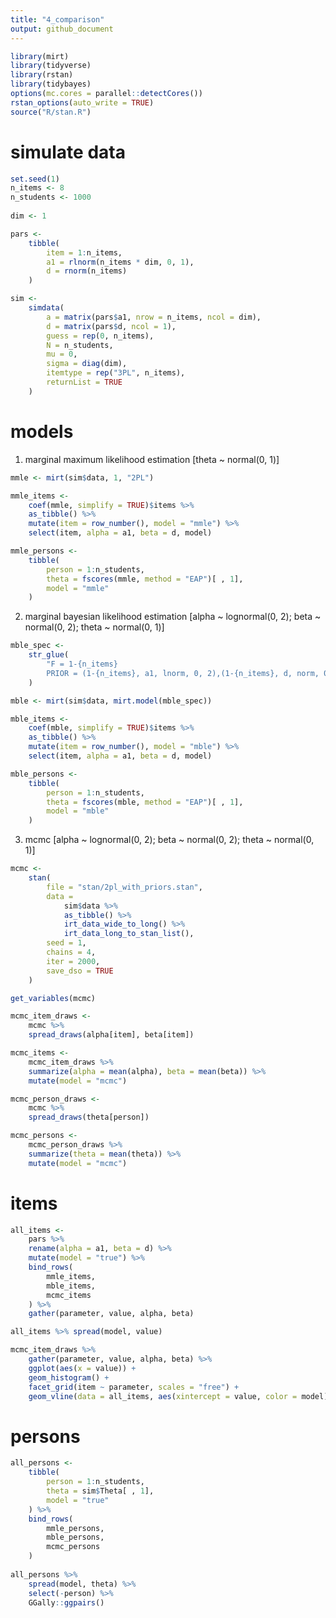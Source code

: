 ```yaml
---
title: "4_comparison"
output: github_document
---
```


```r
library(mirt)
library(tidyverse)
library(rstan)
library(tidybayes)
options(mc.cores = parallel::detectCores())
rstan_options(auto_write = TRUE)
source("R/stan.R")
```

# simulate data

```r
set.seed(1)
n_items <- 8
n_students <- 1000
    
dim <- 1

pars <-
    tibble(
        item = 1:n_items,
        a1 = rlnorm(n_items * dim, 0, 1),
        d = rnorm(n_items)
    )

sim <- 
    simdata(
        a = matrix(pars$a1, nrow = n_items, ncol = dim),
        d = matrix(pars$d, ncol = 1),
        guess = rep(0, n_items),
        N = n_students,
        mu = 0,
        sigma = diag(dim),
        itemtype = rep("3PL", n_items),
        returnList = TRUE
    )
```

# models

1. marginal maximum likelihood estimation 
[theta ~ normal(0, 1)]

```r
mmle <- mirt(sim$data, 1, "2PL")

mmle_items <- 
    coef(mmle, simplify = TRUE)$items %>% 
    as_tibble() %>% 
    mutate(item = row_number(), model = "mmle") %>% 
    select(item, alpha = a1, beta = d, model)

mmle_persons <- 
    tibble(
        person = 1:n_students,
        theta = fscores(mmle, method = "EAP")[ , 1],
        model = "mmle"
    )
```

2. marginal bayesian likelihood estimation 
[alpha ~ lognormal(0, 2); beta ~ normal(0, 2); theta ~ normal(0, 1)]

```r
mble_spec <-
    str_glue(
        "F = 1-{n_items}
        PRIOR = (1-{n_items}, a1, lnorm, 0, 2),(1-{n_items}, d, norm, 0, 2)"
    )

mble <- mirt(sim$data, mirt.model(mble_spec))

mble_items <- 
    coef(mble, simplify = TRUE)$items %>% 
    as_tibble() %>% 
    mutate(item = row_number(), model = "mble") %>% 
    select(item, alpha = a1, beta = d, model)

mble_persons <- 
    tibble(
        person = 1:n_students,
        theta = fscores(mble, method = "EAP")[ , 1],
        model = "mble"
    )
```

3. mcmc 
[alpha ~ lognormal(0, 2); beta ~ normal(0, 2); theta ~ normal(0, 1)]

```r
mcmc <- 
    stan(
        file = "stan/2pl_with_priors.stan",
        data = 
            sim$data %>% 
            as_tibble() %>% 
            irt_data_wide_to_long() %>% 
            irt_data_long_to_stan_list(),
        seed = 1,
        chains = 4,
        iter = 2000,
        save_dso = TRUE
    )

get_variables(mcmc)

mcmc_item_draws <- 
    mcmc %>% 
    spread_draws(alpha[item], beta[item])

mcmc_items <- 
    mcmc_item_draws %>% 
    summarize(alpha = mean(alpha), beta = mean(beta)) %>% 
    mutate(model = "mcmc")

mcmc_person_draws <- 
    mcmc %>% 
    spread_draws(theta[person])

mcmc_persons <- 
    mcmc_person_draws %>% 
    summarize(theta = mean(theta)) %>% 
    mutate(model = "mcmc")
```

# items

```r
all_items <- 
    pars %>% 
    rename(alpha = a1, beta = d) %>% 
    mutate(model = "true") %>% 
    bind_rows(
        mmle_items,
        mble_items,
        mcmc_items
    ) %>% 
    gather(parameter, value, alpha, beta)

all_items %>% spread(model, value)

mcmc_item_draws %>% 
    gather(parameter, value, alpha, beta) %>% 
    ggplot(aes(x = value)) +
    geom_histogram() +
    facet_grid(item ~ parameter, scales = "free") +
    geom_vline(data = all_items, aes(xintercept = value, color = model))
```

# persons

```r
all_persons <- 
    tibble(
        person = 1:n_students,
        theta = sim$Theta[ , 1],
        model = "true"
    ) %>% 
    bind_rows(
        mmle_persons,
        mble_persons,
        mcmc_persons
    )
    
all_persons %>% 
    spread(model, theta) %>% 
    select(-person) %>% 
    GGally::ggpairs()
```
